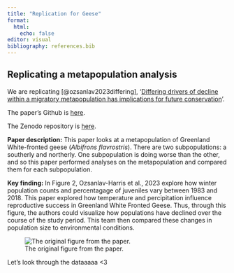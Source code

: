 ```yaml
---
title: "Replication for Geese"
format: 
  html: 
    echo: false
editor: visual
bibliography: references.bib
---
```


## Replicating a metapopulation analysis

We are replicating [@ozsanlav2023differing], '[Differing drivers of decline within a migratory metapopulation has implications for future conservation](https://onlinelibrary.wiley.com/doi/pdf/10.1002/ece3.10281)'.

The paper's Github is [here](https://github.com/LukeOzsanlav/GWfGMetapopDemography).

The Zenodo repository is [here](https://zenodo.org/records/8116139).

**Paper description:** This paper looks at a metapopulation of Greenland White-fronted geese (*Albifrons flavrostris*). There are two subpopulations: a southerly and northerly. One subpopulation is doing worse than the other, and so this paper performed analyses on the metapopulation and compared them for each subpopulation.

**Key finding:** In Figure 2, Ozsanlav-Harris et al., 2023 explore how winter population counts and percentagage of juveniles vary between 1983 and 2018. This paper explored how temperature and percipitation influence reproductive success in Greenland White Fronted Geese. Thus, through this figure, the authors could visualize how populations have declined over the course of the study period. This team then compared these changes in population size to environmental conditions.

![The original figure from the paper.](img/og_fig.png){fig-align="center"}

Let's look through the dataaaaa \<3
